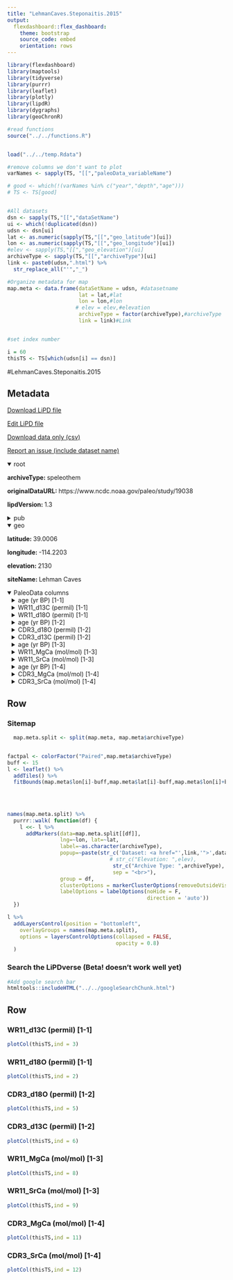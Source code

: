 ```yaml
---
title: "LehmanCaves.Steponaitis.2015"
output: 
  flexdashboard::flex_dashboard:
    theme: bootstrap
    source_code: embed
    orientation: rows
---
```


```r
library(flexdashboard)
library(maptools)
library(tidyverse)
library(purrr)
library(leaflet)
library(plotly)
library(lipdR)
library(dygraphs)
library(geoChronR)

#read functions
source("../../functions.R")


load("../../temp.Rdata")

#remove columns we don't want to plot
varNames <- sapply(TS, "[[","paleoData_variableName")

# good <- which(!(varNames %in% c("year","depth","age")))
# TS <- TS[good]


#All datasets
dsn <- sapply(TS,"[[","dataSetName")
ui <- which(!duplicated(dsn))
udsn <- dsn[ui]
lat <- as.numeric(sapply(TS,"[[","geo_latitude")[ui])
lon <- as.numeric(sapply(TS,"[[","geo_longitude")[ui])
#elev <- sapply(TS,"[[","geo_elevation")[ui]
archiveType <- sapply(TS,"[[","archiveType")[ui]
link <- paste0(udsn,".html") %>% 
  str_replace_all("'","_")

#Organize metadata for map
map.meta <- data.frame(dataSetName = udsn, #datasetname
                       lat = lat,#lat
                       lon = lon,#lon
                      # elev = elev,#elevation
                       archiveType = factor(archiveType),#archiveType
                       link = link)#Link


#set index number

i = 60
thisTS <- TS[which(udsn[i] == dsn)]
```
#LehmanCaves.Steponaitis.2015

Metadata {.sidebar}
-------------------------------------
[Download LiPD file](LehmanCaves.Steponaitis.2015.lpd)
            

[Edit LiPD file](http://lipd.net/playground?source=http://lipdverse.org/wNAm0_1_0/LehmanCaves.Steponaitis.2015.lpd)
            

[Download data only (csv)](LehmanCaves.Steponaitis.2015.csv)
            

[Report an issue (include dataset name)](https://github.com/nickmckay/LiPDverse/issues)

<details open style="margin-left: 0px">
<summary>root</summary>
<p style="margin-left: 0px"><strong>archiveType: </strong>speleothem
<p style="margin-left: 0px"><strong>originalDataURL: </strong>https://www.ncdc.noaa.gov/paleo/study/19038
<p style="margin-left: 0px"><strong>lipdVersion: </strong>1.3
</details>
<details>
<summary>pub</summary>
<details style="margin-left: 10px">
<summary>pub1</summary>
<p style="margin-left: 10px"><strong>journal: </strong>Quaternary Science Reviews
<p style="margin-left: 10px"><strong>volume: </strong>127
<p style="margin-left: 10px"><strong>pages: </strong>174-185
<p style="margin-left: 10px"><strong>pubYear: </strong>NA
<p style="margin-left: 10px"><strong>title: </strong>Mid-Holocene drying of the U.S. Great Basin recorded in Nevada speleothems
</details>
</details>
<details open style="margin-left: 0px">
<summary>geo</summary>
<p style="margin-left: 0px"><strong>latitude: </strong>39.0006
<p style="margin-left: 0px"><strong>longitude: </strong>-114.2203
<p style="margin-left: 0px"><strong>elevation: </strong>2130
<p style="margin-left: 0px"><strong>siteName: </strong>Lehman Caves
</details>
<details open>
<summary>PaleoData columns</summary>
<details style="margin-left: 10px">
<summary>age (yr BP) [1-1]</summary>
<p style="margin-left: 10px"><strong>TSid: </strong>WEB36f7e999
<p style="margin-left: 10px"><strong>variableName: </strong>age
<p style="margin-left: 10px"><strong>units: </strong>yr BP
</details>
<details style="margin-left: 10px">
<summary>WR11_d13C (permil) [1-1]</summary>
<p style="margin-left: 10px"><strong>TSid: </strong>WEB5432df9c
<p style="margin-left: 10px"><strong>variableName: </strong>WR11_d13C
<p style="margin-left: 10px"><strong>units: </strong>permil
<p style="margin-left: 10px"><strong>useInGlobalTemperatureAnalysis: </strong>TRUE
<details>
<summary>interpretation</summary>
<details style="margin-left: 20px">
<summary>1</summary>
<p style="margin-left: 20px"><strong>direction: </strong>negative
<p style="margin-left: 20px"><strong>scope: </strong>climate
<p style="margin-left: 20px"><strong>seasonality: </strong>winter
<p style="margin-left: 20px"><strong>variable: </strong>M
<p style="margin-left: 20px"><strong>variableDetail: </strong>infiltration
</details>
</details>
</details>
<details style="margin-left: 10px">
<summary>WR11_d18O (permil) [1-1]</summary>
<p style="margin-left: 10px"><strong>TSid: </strong>WEB6b9d77ce
<p style="margin-left: 10px"><strong>variableName: </strong>WR11_d18O
<p style="margin-left: 10px"><strong>units: </strong>permil
</details>
<details style="margin-left: 10px">
<summary>age (yr BP) [1-2]</summary>
<p style="margin-left: 10px"><strong>TSid: </strong>WEB84c0bfda
<p style="margin-left: 10px"><strong>variableName: </strong>age
<p style="margin-left: 10px"><strong>units: </strong>yr BP
</details>
<details style="margin-left: 10px">
<summary>CDR3_d18O (permil) [1-2]</summary>
<p style="margin-left: 10px"><strong>TSid: </strong>WEBc6e6732c
<p style="margin-left: 10px"><strong>variableName: </strong>CDR3_d18O
<p style="margin-left: 10px"><strong>units: </strong>permil
</details>
<details style="margin-left: 10px">
<summary>CDR3_d13C (permil) [1-2]</summary>
<p style="margin-left: 10px"><strong>TSid: </strong>WEBd1dae05b
<p style="margin-left: 10px"><strong>variableName: </strong>CDR3_d13C
<p style="margin-left: 10px"><strong>units: </strong>permil
</details>
<details style="margin-left: 10px">
<summary>age (yr BP) [1-3]</summary>
<p style="margin-left: 10px"><strong>TSid: </strong>WEB7abe9a6e
<p style="margin-left: 10px"><strong>variableName: </strong>age
<p style="margin-left: 10px"><strong>units: </strong>yr BP
</details>
<details style="margin-left: 10px">
<summary>WR11_MgCa (mol/mol) [1-3]</summary>
<p style="margin-left: 10px"><strong>TSid: </strong>WEB753b9479
<p style="margin-left: 10px"><strong>variableName: </strong>WR11_MgCa
<p style="margin-left: 10px"><strong>units: </strong>mol/mol
<p style="margin-left: 10px"><strong>description: </strong>We therefore interpret Mg/Ca and d13C as reflecting infiltration rates, with higher values corresponding to drier periods.
<p style="margin-left: 10px"><strong>useInGlobalTemperatureAnalysis: </strong>TRUE
<details>
<summary>interpretation</summary>
<details style="margin-left: 20px">
<summary>1</summary>
<p style="margin-left: 20px"><strong>direction: </strong>negative
<p style="margin-left: 20px"><strong>scope: </strong>climate
<p style="margin-left: 20px"><strong>seasonality: </strong>winter
<p style="margin-left: 20px"><strong>variable: </strong>M
<p style="margin-left: 20px"><strong>variableDetail: </strong>infiltration
</details>
</details>
</details>
<details style="margin-left: 10px">
<summary>WR11_SrCa (mol/mol) [1-3]</summary>
<p style="margin-left: 10px"><strong>TSid: </strong>WEB59702d62
<p style="margin-left: 10px"><strong>variableName: </strong>WR11_SrCa
<p style="margin-left: 10px"><strong>units: </strong>mol/mol
</details>
<details style="margin-left: 10px">
<summary>age (yr BP) [1-4]</summary>
<p style="margin-left: 10px"><strong>TSid: </strong>WEBdb7f2f80
<p style="margin-left: 10px"><strong>variableName: </strong>age
<p style="margin-left: 10px"><strong>units: </strong>yr BP
</details>
<details style="margin-left: 10px">
<summary>CDR3_MgCa (mol/mol) [1-4]</summary>
<p style="margin-left: 10px"><strong>TSid: </strong>WEB2b10ce20
<p style="margin-left: 10px"><strong>variableName: </strong>CDR3_MgCa
<p style="margin-left: 10px"><strong>units: </strong>mol/mol
</details>
<details style="margin-left: 10px">
<summary>CDR3_SrCa (mol/mol) [1-4]</summary>
<p style="margin-left: 10px"><strong>TSid: </strong>WEBeb20a1db
<p style="margin-left: 10px"><strong>variableName: </strong>CDR3_SrCa
<p style="margin-left: 10px"><strong>units: </strong>mol/mol
</details>

Row {.tabset .tabset-fade}
-----------------------------------------------------------------------

### Sitemap

```r
  map.meta.split <- split(map.meta, map.meta$archiveType)


factpal <- colorFactor("Paired",map.meta$archiveType)
buff <- 15
l <- leaflet() %>% 
  addTiles() %>% 
  fitBounds(map.meta$lon[i]-buff,map.meta$lat[i]-buff,map.meta$lon[i]+buff,map.meta$lat[i]+buff)
  

  
  
names(map.meta.split) %>%
  purrr::walk( function(df) {
    l <<- l %>%
      addMarkers(data=map.meta.split[[df]],
                 lng=~lon, lat=~lat,
                 label=~as.character(archiveType),
                 popup=~paste(str_c('Dataset: <a href="',link,'">',dataSetName,'</a>'),
                                 # str_c("Elevation: ",elev),
                                  str_c("Archive Type: ",archiveType),
                                  sep = "<br>"),
                 group = df,
                 clusterOptions = markerClusterOptions(removeOutsideVisibleBounds = F),
                 labelOptions = labelOptions(noHide = F,
                                             direction = 'auto'))
  })

l %>%
  addLayersControl(position = "bottomleft",
    overlayGroups = names(map.meta.split),
    options = layersControlOptions(collapsed = FALSE,
                                   opacity = 0.8)
  )
```

### Search the LiPDverse (Beta! doesn't work well yet)
```r
#Add google search bar
htmltools::includeHTML("../../googleSearchChunk.html")
```


Row {.tabset .tabset-fade}
-----------------------------------------------------------------------

### WR11_d13C (permil) [1-1]
```r
plotCol(thisTS,ind = 3)
```

### WR11_d18O (permil) [1-1]
```r
plotCol(thisTS,ind = 2)
```

### CDR3_d18O (permil) [1-2]
```r
plotCol(thisTS,ind = 5)
```

### CDR3_d13C (permil) [1-2]
```r
plotCol(thisTS,ind = 6)
```

### WR11_MgCa (mol/mol) [1-3]
```r
plotCol(thisTS,ind = 8)
```

### WR11_SrCa (mol/mol) [1-3]
```r
plotCol(thisTS,ind = 9)
```

### CDR3_MgCa (mol/mol) [1-4]
```r
plotCol(thisTS,ind = 11)
```

### CDR3_SrCa (mol/mol) [1-4]
```r
plotCol(thisTS,ind = 12)
```
